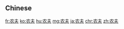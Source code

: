 {{also|農夫}}
==Chinese==
{{zh-see|農夫}}

[[fr:农夫]]
[[ko:农夫]]
[[hu:农夫]]
[[mg:农夫]]
[[ja:农夫]]
[[chr:农夫]]
[[zh:农夫]]